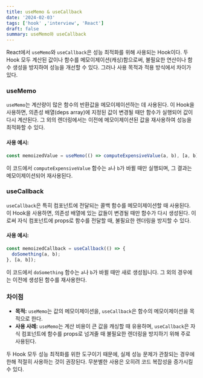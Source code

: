```yaml
---
title: useMemo & useCallback
date: '2024-02-03'
tags: ['hook' ,'interview', 'React']
draft: false
summary: useMemo와 useCallback
---
```


React에서 `useMemo`와 `useCallback`은 성능 최적화를 위해 사용되는 Hook이다. 두 Hook 모두 계산된 값이나 함수를 메모이제이션(캐싱)함으로써, 불필요한 연산이나 함수 생성을 방지하여 성능을 개선할 수 있다. 그러나 사용 목적과 적용 방식에서 차이가 있다.

### useMemo

`useMemo`는 계산량이 많은 함수의 반환값을 메모이제이션하는 데 사용된다. 이 Hook을 사용하면, 의존성 배열(deps array)에 지정된 값이 변경될 때만 함수가 실행되어 값이 다시 계산된다. 그 외의 렌더링에서는 이전에 메모이제이션된 값을 재사용하여 성능을 최적화할 수 있다.

#### 사용 예시:
```javascript
const memoizedValue = useMemo(() => computeExpensiveValue(a, b), [a, b]);
```
이 코드에서 `computeExpensiveValue` 함수는 `a`나 `b`가 바뀔 때만 실행되며, 그 결과는 메모이제이션되어 재사용된다.

### useCallback

`useCallback`은 특히 컴포넌트에 전달되는 콜백 함수를 메모이제이션할 때 사용된다. 이 Hook을 사용하면, 의존성 배열에 있는 값들이 변경될 때만 함수가 다시 생성된다. 이로써 자식 컴포넌트에 props로 함수를 전달할 때, 불필요한 렌더링을 방지할 수 있다.

#### 사용 예시:
```javascript
const memoizedCallback = useCallback(() => {
  doSomething(a, b);
}, [a, b]);
```
이 코드에서 `doSomething` 함수는 `a`나 `b`가 바뀔 때만 새로 생성됩니다. 그 외의 경우에는 이전에 생성된 함수를 재사용한다.

### 차이점

- **목적:** `useMemo`는 값의 메모이제이션을, `useCallback`은 함수의 메모이제이션을 목적으로 한다.
- **사용 사례:** `useMemo`는 계산 비용이 큰 값을 캐싱할 때 유용하며, `useCallback`은 자식 컴포넌트에 함수를 props로 넘겨줄 때 불필요한 렌더링을 방지하기 위해 주로 사용된다.

두 Hook 모두 성능 최적화를 위한 도구이기 때문에, 실제 성능 문제가 관찰되는 경우에 한해 적절히 사용하는 것이 권장된다. 무분별한 사용은 오히려 코드 복잡성을 증가시킬 수 있다.